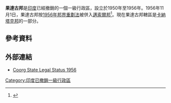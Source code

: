 '''果達古邦'''是[[印度|印度]]已經撤銷的一個一級行政區，設立於1950年至1956年。1956年11月1日，果達古邦按[[1956年邦界重劃法|1956年邦界重劃法]]被併入[[邁索爾邦|邁索爾邦]]<ref>{{cite web|url=https://www.thenewsminute.com/article/when-kodagu-merged-mysore-short-political-history-region-130609|title=When Kodagu merged with Mysore: A short political history of the region|access-date=2021-01-15|archive-date=2021-01-21|archive-url=https://web.archive.org/web/20210121204540/https://www.thenewsminute.com/article/when-kodagu-merged-mysore-short-political-history-region-130609|dead-url=no}}</ref>。現在果達古邦轄區是[[卡納塔克邦|卡納塔克邦]]的一部分。
==參考資料==
{{Reflist}}
==外部連結==
*[http://www.indiankanoon.org/doc/18628/ Coorg State Legal Status 1956] {{Wayback|url=http://www.indiankanoon.org/doc/18628/ |date=20210127223529 }}
{{coord|12.4208|N|75.7397|E|region:IN_type:landmark_source:kolossus-svwiki|display=title}}
[[Category:印度已撤銷一級行政區|Category:印度已撤銷一級行政區]]
